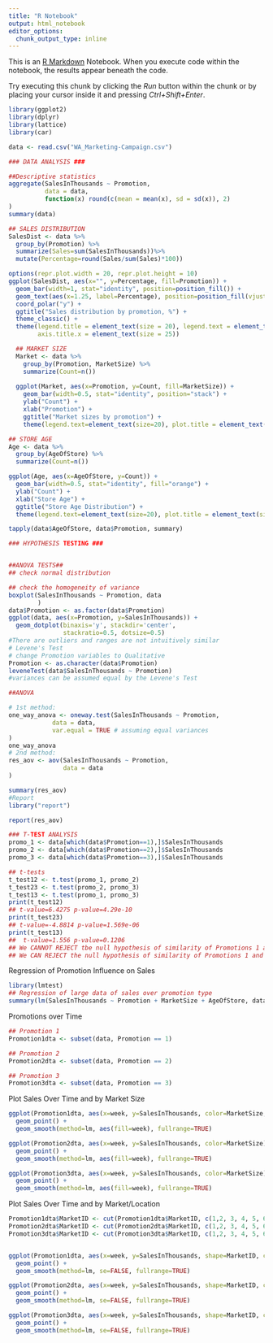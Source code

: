 ---
title: "R Notebook"
output: html_notebook
editor_options: 
  chunk_output_type: inline
---

This is an [R Markdown](http://rmarkdown.rstudio.com) Notebook. When you execute code within the notebook, the results appear beneath the code.

Try executing this chunk by clicking the *Run* button within the chunk or by placing your cursor inside it and pressing *Ctrl+Shift+Enter*.

```{r}
library(ggplot2)
library(dplyr)
library(lattice)
library(car)

data <- read.csv("WA_Marketing-Campaign.csv")
```

```{r}
### DATA ANALYSIS ###

##Descriptive statistics
aggregate(SalesInThousands ~ Promotion,
          data = data,
          function(x) round(c(mean = mean(x), sd = sd(x)), 2)
)
summary(data)
```

```{r}
## SALES DISTRIBUTION
SalesDist <- data %>%
  group_by(Promotion) %>%
  summarize(Sales=sum(SalesInThousands))%>%
  mutate(Percentage=round(Sales/sum(Sales)*100))

options(repr.plot.width = 20, repr.plot.height = 10)
ggplot(SalesDist, aes(x="", y=Percentage, fill=Promotion)) +
  geom_bar(width=1, stat="identity", position=position_fill()) +
  geom_text(aes(x=1.25, label=Percentage), position=position_fill(vjust=0.5), color="white", size=10) +
  coord_polar("y") +
  ggtitle("Sales distribution by promotion, %") +
  theme_classic() +
  theme(legend.title = element_text(size = 20), legend.text = element_text(size = 20), plot.title = element_text(size = 30),
        axis.title.x = element_text(size = 25))

```

```{r}
  ## MARKET SIZE
  Market <- data %>%
    group_by(Promotion, MarketSize) %>%
    summarize(Count=n())
  
  ggplot(Market, aes(x=Promotion, y=Count, fill=MarketSize)) +
    geom_bar(width=0.5, stat="identity", position="stack") +
    ylab("Count") +
    xlab("Promotion") +
    ggtitle("Market sizes by promotion") +
    theme(legend.text=element_text(size=20), plot.title = element_text(size=27), axis.title = element_text(size = 25))

```

```{r}
## STORE AGE
Age <- data %>%
  group_by(AgeOfStore) %>%
  summarize(Count=n())

ggplot(Age, aes(x=AgeOfStore, y=Count)) +
  geom_bar(width=0.5, stat="identity", fill="orange") +
  ylab("Count") +
  xlab("Store Age") +
  ggtitle("Store Age Distribution") +
  theme(legend.text=element_text(size=20), plot.title = element_text(size=27), axis.title = element_text(size = 25))

```

```{r}
tapply(data$AgeOfStore, data$Promotion, summary)

```

```{r}
### HYPOTHESIS TESTING ###


##ANOVA TESTS##
## check normal distribution

## check the homogeneity of variance
boxplot(SalesInThousands ~ Promotion, data
        )
data$Promotion <- as.factor(data$Promotion)
ggplot(data, aes(x=Promotion, y=SalesInThousands)) + 
  geom_dotplot(binaxis='y', stackdir='center',
               stackratio=0.5, dotsize=0.5)
#There are outliers and ranges are not intuitively similar
# Levene's Test
# change Promotion variables to Qualitative
Promotion <- as.character(data$Promotion)
leveneTest(data$SalesInThousands ~ Promotion)
#variances can be assumed equal by the Levene's Test
```

```{r}
##ANOVA

# 1st method:
one_way_anova <- oneway.test(SalesInThousands ~ Promotion,
            data = data,
            var.equal = TRUE # assuming equal variances
)
one_way_anova
# 2nd method:
res_aov <- aov(SalesInThousands ~ Promotion,
               data = data
)

summary(res_aov)
#Report
library("report") 

report(res_aov)
```

```{r}
### T-TEST ANALYSIS
promo_1 <- data[which(data$Promotion==1),]$SalesInThousands
promo_2 <- data[which(data$Promotion==2),]$SalesInThousands
promo_3 <- data[which(data$Promotion==3),]$SalesInThousands

## t-tests
t_test12 <- t.test(promo_1, promo_2)
t_test23 <- t.test(promo_2, promo_3)
t_test13 <- t.test(promo_1, promo_3)
print(t_test12) 
## t-value=6.4275 p-value=4.29e-10
print(t_test23)
## t-value=-4.8814 p-value=1.569e-06
print(t_test13)
##  t-value=1.556 p-value=0.1206
## We CANNOT REJECT tbe null hypothesis of similarity of Promotions 1 and 2, and 2 and 3. 
## We CAN REJECT the null hypothesis of similarity of Promotions 1 and 3.

```

Regression of Promotion Influence on Sales

```{r}
library(lmtest)
## Regression of large data of sales over promotion type
summary(lm(SalesInThousands ~ Promotion + MarketSize + AgeOfStore, data))

```

Promotions over Time

```{r}

## Promotion 1
Promotion1dta <- subset(data, Promotion == 1)

## Promotion 2
Promotion2dta <- subset(data, Promotion == 2)

## Promotion 3
Promotion3dta <- subset(data, Promotion == 3)

```

Plot Sales Over Time and by Market Size

```{r}
ggplot(Promotion1dta, aes(x=week, y=SalesInThousands, color=MarketSize, )) + 
  geom_point() + 
  geom_smooth(method=lm, aes(fill=week), fullrange=TRUE)

ggplot(Promotion2dta, aes(x=week, y=SalesInThousands, color=MarketSize)) + 
  geom_point() + 
  geom_smooth(method=lm, aes(fill=week), fullrange=TRUE)

ggplot(Promotion3dta, aes(x=week, y=SalesInThousands, color=MarketSize)) + 
  geom_point() + 
  geom_smooth(method=lm, aes(fill=week), fullrange=TRUE)
```

Plot Sales Over Time and by Market/Location

```{r}
Promotion1dta$MarketID <- cut(Promotion1dta$MarketID, c(1,2, 3, 4, 5, 6, 7, 8, 9, 10), right=FALSE)
Promotion2dta$MarketID <- cut(Promotion2dta$MarketID, c(1,2, 3, 4, 5, 6, 7, 8, 9, 10), right=FALSE)
Promotion3dta$MarketID <- cut(Promotion3dta$MarketID, c(1,2, 3, 4, 5, 6, 7, 8, 9, 10), right=FALSE)


ggplot(Promotion1dta, aes(x=week, y=SalesInThousands, shape=MarketID, color=MarketID, )) + 
  geom_point() + 
  geom_smooth(method=lm, se=FALSE, fullrange=TRUE)

ggplot(Promotion2dta, aes(x=week, y=SalesInThousands, shape=MarketID, color=MarketID)) + 
  geom_point() + 
  geom_smooth(method=lm, se=FALSE, fullrange=TRUE)

ggplot(Promotion3dta, aes(x=week, y=SalesInThousands, shape=MarketID, color=MarketID)) + 
  geom_point() + 
  geom_smooth(method=lm, se=FALSE, fullrange=TRUE)
```
